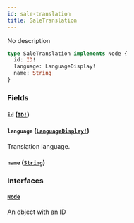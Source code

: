 ```yaml
---
id: sale-translation
title: SaleTranslation
---
```


No description

```graphql
type SaleTranslation implements Node {
  id: ID!
  language: LanguageDisplay!
  name: String
}
```

### Fields

#### `id` ([`ID!`](../../../developer/api-reference/scalars/id))

#### `language` ([`LanguageDisplay!`](../../../developer/api-reference/objects/language-display))

Translation language.

#### `name` ([`String`](../../../developer/api-reference/scalars/string))

### Interfaces

#### [`Node`](../../../developer/api-reference/interfaces/node)

An object with an ID
